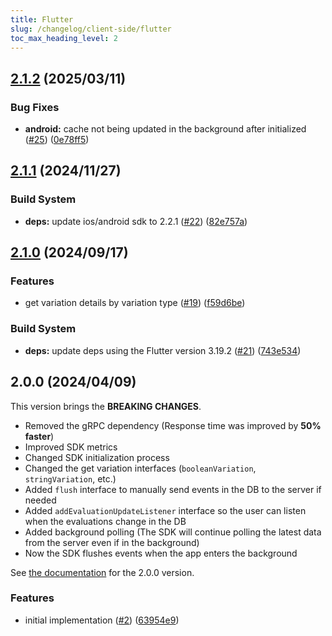 ```yaml
---
title: Flutter
slug: /changelog/client-side/flutter
toc_max_heading_level: 2
---
```


<style>
  {`
    h2:not(:first-of-type) {
      border-top: 2px solid #ddd7e9;
      padding-top: 40px;
    }
  `}
</style>


## [2.1.2](https://github.com/bucketeer-io/flutter-client-sdk/compare/v2.1.1...v2.1.2) (2025/03/11)


### Bug Fixes

* **android:** cache not being updated in the background after initialized ([#25](https://github.com/bucketeer-io/flutter-client-sdk/issues/25)) ([0e78ff5](https://github.com/bucketeer-io/flutter-client-sdk/commit/0e78ff53c5c0fd4ba9dd24742ba0b2f4fecd30e1))

## [2.1.1](https://github.com/bucketeer-io/flutter-client-sdk/compare/v2.1.0...v2.1.1) (2024/11/27)


### Build System

* **deps:** update ios/android sdk to 2.2.1 ([#22](https://github.com/bucketeer-io/flutter-client-sdk/issues/22)) ([82e757a](https://github.com/bucketeer-io/flutter-client-sdk/commit/82e757a5b9902af9909723dc3c13ea9c299940bb))

## [2.1.0](https://github.com/bucketeer-io/flutter-client-sdk/compare/2.0.0...v2.1.0) (2024/09/17)


### Features

* get variation details by variation type ([#19](https://github.com/bucketeer-io/flutter-client-sdk/issues/19)) ([f59d6be](https://github.com/bucketeer-io/flutter-client-sdk/commit/f59d6be91e14d7752fd17538738f7a77f87a0494))


### Build System

* **deps:** update deps using the Flutter version 3.19.2 ([#21](https://github.com/bucketeer-io/flutter-client-sdk/issues/21)) ([743e534](https://github.com/bucketeer-io/flutter-client-sdk/commit/743e534a9bace488dda65e9647281097d8087115))

## 2.0.0 (2024/04/09)

This version brings the **BREAKING CHANGES**.

- Removed the gRPC dependency (Response time was improved by **50% faster**)
- Improved SDK metrics
- Changed SDK initialization process
- Changed the get variation interfaces (`booleanVariation`, `stringVariation`, etc.)
- Added `flush` interface to manually send events in the DB to the server if needed
- Added `addEvaluationUpdateListener` interface so the user can listen when the evaluations change in the DB
- Added background polling (The SDK will continue polling the latest data from the server even if in the background)
- Now the SDK flushes events when the app enters the background

See [the documentation](https://docs.bucketeer.io/sdk/client-side/flutter) for the 2.0.0 version.

### Features

* initial implementation ([#2](https://github.com/bucketeer-io/flutter-client-sdk/issues/2)) ([63954e9](https://github.com/bucketeer-io/flutter-client-sdk/commit/63954e9584c1c929258541b3f63e781df0440ff5))
